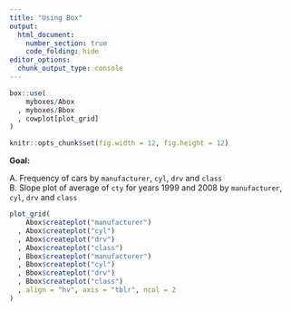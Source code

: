 ```yaml
---
title: "Using Box"
output: 
  html_document:
    number_section: true
    code_folding: hide
editor_options: 
  chunk_output_type: console
---
```

<!-- this makes the page wider --> 
<style type="text/css">
.main-container {
  max-width: 1200px !important;
  margin-left: auto;
  margin-right: auto;
}
</style>

```r

box::use(
    myboxes/Abox
  , myboxes/Bbox
  , cowplot[plot_grid]
)

knitr::opts_chunk$set(fig.width = 12, fig.height = 12)

```

**Goal:** 

A. Frequency of cars by `manufacturer`, `cyl`, `drv` and `class`   
B. Slope plot of average of `cty` for years 1999 and 2008 by `manufacturer`, `cyl`, `drv` and `class` 

```r
plot_grid(
    Abox$createplot("manufacturer")
  , Abox$createplot("cyl")
  , Abox$createplot("drv")
  , Abox$createplot("class")
  , Bbox$createplot("manufacturer")
  , Bbox$createplot("cyl")
  , Bbox$createplot("drv")
  , Bbox$createplot("class")
  , align = "hv", axis = "tblr", ncol = 2
)
```

